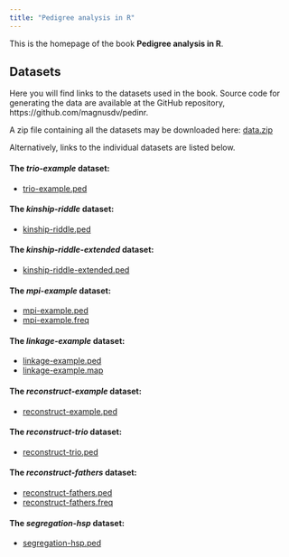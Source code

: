 ```yaml
---
title: "Pedigree analysis in R"
---
```


This is the homepage of the book **Pedigree analysis in R**.

## Datasets
Here you will find links to the datasets used in the book. Source code for generating the data are available at the GitHub repository, https://github.com/magnusdv/pedinr.

A zip file containing all the datasets may be downloaded here: [data.zip](datasets/data.zip)

Alternatively, links to the individual datasets are listed below.

#### The ***trio-example*** dataset:

  * [trio-example.ped](datasets/data/trio-example.ped)

#### The ***kinship-riddle*** dataset:

  * [kinship-riddle.ped](datasets/data/kinship-riddle.ped)

#### The ***kinship-riddle-extended*** dataset:

  * [kinship-riddle-extended.ped](datasets/data/kinship-riddle-extended.ped)
  
#### The ***mpi-example*** dataset:

  * [mpi-example.ped](datasets/data/mpi-example.ped)
  * [mpi-example.freq](datasets/data/mpi-example.freq)

#### The ***linkage-example*** dataset:

  * [linkage-example.ped](datasets/data/linkage-example.ped)
  * [linkage-example.map](datasets/data/linkage-example.map)

#### The ***reconstruct-example*** dataset:

  * [reconstruct-example.ped](datasets/data/reconstruct-example.ped)

#### The ***reconstruct-trio*** dataset:

  * [reconstruct-trio.ped](datasets/data/reconstruct-trio.ped)

#### The ***reconstruct-fathers*** dataset:

  * [reconstruct-fathers.ped](datasets/data/reconstruct-fathers.ped)
  * [reconstruct-fathers.freq](datasets/data/reconstruct-fathers.freq)

#### The ***segregation-hsp*** dataset:

  * [segregation-hsp.ped](datasets/data/segregation-hsp.ped)

